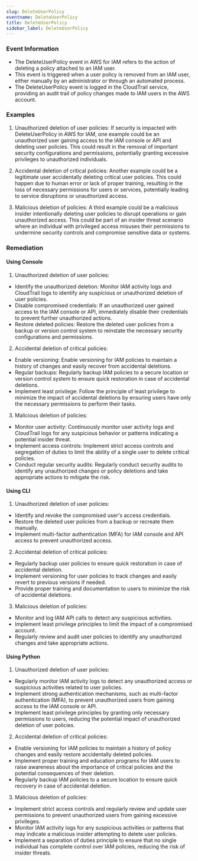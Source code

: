 ```yaml
--- 
slug: DeleteUserPolicy
eventname: DeleteUserPolicy
title: DeleteUserPolicy
sidebar_label: DeleteUserPolicy
---
```

                       
### Event Information

- The DeleteUserPolicy event in AWS for IAM refers to the action of deleting a policy attached to an IAM user.
- This event is triggered when a user policy is removed from an IAM user, either manually by an administrator or through an automated process.
- The DeleteUserPolicy event is logged in the CloudTrail service, providing an audit trail of policy changes made to IAM users in the AWS account.


### Examples

1. Unauthorized deletion of user policies: If security is impacted with DeleteUserPolicy in AWS for IAM, one example could be an unauthorized user gaining access to the IAM console or API and deleting user policies. This could result in the removal of important security configurations and permissions, potentially granting excessive privileges to unauthorized individuals.

2. Accidental deletion of critical policies: Another example could be a legitimate user accidentally deleting critical user policies. This could happen due to human error or lack of proper training, resulting in the loss of necessary permissions for users or services, potentially leading to service disruptions or unauthorized access.

3. Malicious deletion of policies: A third example could be a malicious insider intentionally deleting user policies to disrupt operations or gain unauthorized access. This could be part of an insider threat scenario where an individual with privileged access misuses their permissions to undermine security controls and compromise sensitive data or systems.

### Remediation

#### Using Console

1. Unauthorized deletion of user policies:
- Identify the unauthorized deletion: Monitor IAM activity logs and CloudTrail logs to identify any suspicious or unauthorized deletion of user policies.
- Disable compromised credentials: If an unauthorized user gained access to the IAM console or API, immediately disable their credentials to prevent further unauthorized actions.
- Restore deleted policies: Restore the deleted user policies from a backup or version control system to reinstate the necessary security configurations and permissions.

2. Accidental deletion of critical policies:
- Enable versioning: Enable versioning for IAM policies to maintain a history of changes and easily recover from accidental deletions.
- Regular backups: Regularly backup IAM policies to a secure location or version control system to ensure quick restoration in case of accidental deletions.
- Implement least privilege: Follow the principle of least privilege to minimize the impact of accidental deletions by ensuring users have only the necessary permissions to perform their tasks.

3. Malicious deletion of policies:
- Monitor user activity: Continuously monitor user activity logs and CloudTrail logs for any suspicious behavior or patterns indicating a potential insider threat.
- Implement access controls: Implement strict access controls and segregation of duties to limit the ability of a single user to delete critical policies.
- Conduct regular security audits: Regularly conduct security audits to identify any unauthorized changes or policy deletions and take appropriate actions to mitigate the risk.

#### Using CLI

1. Unauthorized deletion of user policies:
- Identify and revoke the compromised user's access credentials.
- Restore the deleted user policies from a backup or recreate them manually.
- Implement multi-factor authentication (MFA) for IAM console and API access to prevent unauthorized access.

2. Accidental deletion of critical policies:
- Regularly backup user policies to ensure quick restoration in case of accidental deletion.
- Implement versioning for user policies to track changes and easily revert to previous versions if needed.
- Provide proper training and documentation to users to minimize the risk of accidental deletions.

3. Malicious deletion of policies:
- Monitor and log IAM API calls to detect any suspicious activities.
- Implement least privilege principles to limit the impact of a compromised account.
- Regularly review and audit user policies to identify any unauthorized changes and take appropriate actions.

#### Using Python

1. Unauthorized deletion of user policies:
- Regularly monitor IAM activity logs to detect any unauthorized access or suspicious activities related to user policies.
- Implement strong authentication mechanisms, such as multi-factor authentication (MFA), to prevent unauthorized users from gaining access to the IAM console or API.
- Implement least privilege principles by granting only necessary permissions to users, reducing the potential impact of unauthorized deletion of user policies.

2. Accidental deletion of critical policies:
- Enable versioning for IAM policies to maintain a history of policy changes and easily restore accidentally deleted policies.
- Implement proper training and education programs for IAM users to raise awareness about the importance of critical policies and the potential consequences of their deletion.
- Regularly backup IAM policies to a secure location to ensure quick recovery in case of accidental deletion.

3. Malicious deletion of policies:
- Implement strict access controls and regularly review and update user permissions to prevent unauthorized users from gaining excessive privileges.
- Monitor IAM activity logs for any suspicious activities or patterns that may indicate a malicious insider attempting to delete user policies.
- Implement a separation of duties principle to ensure that no single individual has complete control over IAM policies, reducing the risk of insider threats.


 